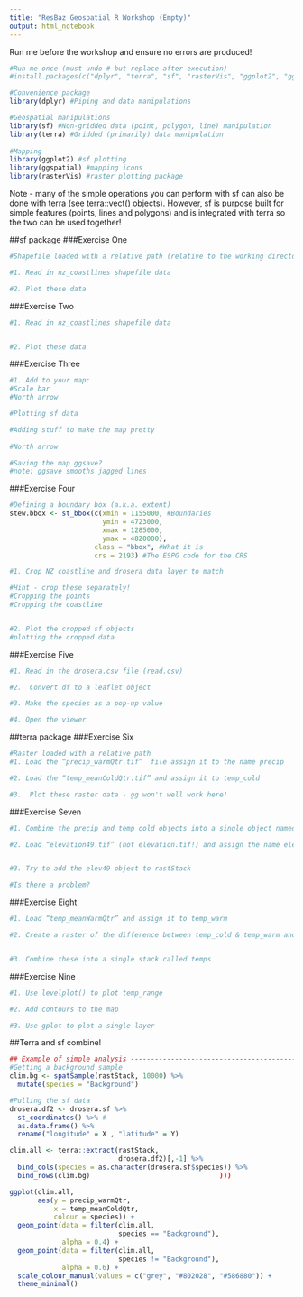 ```yaml
---
title: "ResBaz Geospatial R Workshop (Empty)"
output: html_notebook
---
```


Run me before the workshop and ensure no errors are produced!
```r
#Run me once (must undo # but replace after execution)
#install.packages(c("dplyr", "terra", "sf", "rasterVis", "ggplot2", "ggspatial"))
```


```r
#Convenience package
library(dplyr) #Piping and data manipulations

#Geospatial manipulations
library(sf) #Non-gridded data (point, polygon, line) manipulation
library(terra) #Gridded (primarily) data manipulation
 
#Mapping
library(ggplot2) #sf plotting
library(ggspatial) #mapping icons
library(rasterVis) #raster plotting package
```

Note - many of the simple operations you can perform with sf can also be done with terra (see terra::vect() objects). However, sf is purpose built for simple features (points, lines and polygons) and is integrated with terra so the two can be used together!

##sf package
###Exercise One
```r
#Shapefile loaded with a relative path (relative to the working directory which is where ever the geospatialResBaz.proj file is)

#1. Read in nz_coastlines shapefile data 

#2. Plot these data


```

###Exercise Two
```r
#1. Read in nz_coastlines shapefile data 


#2. Plot these data

```

###Exercise Three
```r
#1. Add to your map:
#Scale bar
#North arrow

#Plotting sf data

#Adding stuff to make the map pretty
 
#North arrow

#Saving the map ggsave?
#note: ggsave smooths jagged lines

```

###Exercise Four
```r
#Defining a boundary box (a.k.a. extent)
stew.bbox <- st_bbox(c(xmin = 1155000, #Boundaries
                       ymin = 4723000,  
                       xmax = 1285000, 
                       ymax = 4820000), 
                     class = "bbox", #What it is
                     crs = 2193) #The ESPG code for the CRS

#1. Crop NZ coastline and drosera data layer to match

#Hint - crop these separately!
#Cropping the points
#Cropping the coastline


#2. Plot the cropped sf objects
#plotting the cropped data

```

###Exercise Five
```r

#1. Read in the drosera.csv file (read.csv)

#2.  Convert df to a leaflet object

#3. Make the species as a pop-up value

#4. Open the viewer


```

##terra package
###Exercise Six
```r
#Raster loaded with a relative path 
#1. Load the “precip_warmQtr.tif”  file assign it to the name precip

#2. Load the “temp_meanColdQtr.tif” and assign it to temp_cold 

#3.  Plot these raster data - gg won't well work here!

```

###Exercise Seven
```r
#1. Combine the precip and temp_cold objects into a single object named rastStack

#2. Load “elevation49.tif” (not elevation.tif!) and assign the name elev49


#3. Try to add the elev49 object to rastStack

#Is there a problem?


```

###Exercise Eight
```r
#1. Load “temp_meanWarmQtr” and assign it to temp_warm 

#2. Create a raster of the difference between temp_cold & temp_warm and assign it to temp_range


#3. Combine these into a single stack called temps

```

###Exercise Nine
```r
#1. Use levelplot() to plot temp_range

#2. Add contours to the map

#3. Use gplot to plot a single layer

```

##Terra and sf combine!
```r
## Example of simple analysis ------------------------------------------------------------
#Getting a background sample
clim.bg <- spatSample(rastStack, 10000) %>% 
  mutate(species = "Background")

#Pulling the sf data
drosera.df2 <- drosera.sf %>%
  st_coordinates() %>% #
  as.data.frame() %>% 
  rename("longitude" = X , "latitude" = Y) 

clim.all <- terra::extract(rastStack, 
                           drosera.df2)[,-1] %>%
  bind_cols(species = as.character(drosera.sf$species)) %>% 
  bind_rows(clim.bg)                                )))

ggplot(clim.all,
       aes(y = precip_warmQtr,
           x = temp_meanColdQtr,
           colour = species)) +
  geom_point(data = filter(clim.all, 
                           species == "Background"),
             alpha = 0.4) +
  geom_point(data = filter(clim.all, 
                           species != "Background"),
             alpha = 0.6) +
  scale_colour_manual(values = c("grey", "#802028", "#586880")) +
  theme_minimal()

```
